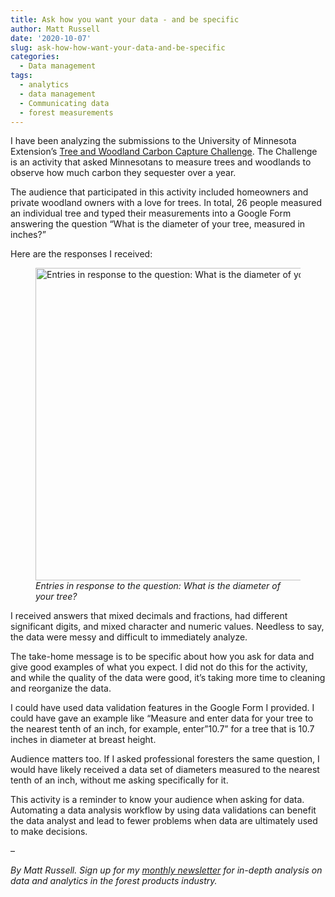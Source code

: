 ```yaml
---
title: Ask how you want your data - and be specific
author: Matt Russell
date: '2020-10-07'
slug: ask-how-how-want-your-data-and-be-specific
categories:
  - Data management
tags:
  - analytics
  - data management
  - Communicating data
  - forest measurements
---
```


I have been analyzing the submissions to the University of Minnesota Extension's [Tree and Woodland Carbon Capture Challenge](https://extension.umn.edu/my-minnesota-woods/count-carbon-your-trees-and-woods). The Challenge is an activity that asked Minnesotans to measure trees and woodlands to observe how much carbon they sequester over a year.

The audience that participated in this activity included homeowners and private woodland owners with a love for trees. In total, 26 people measured an individual tree and typed their measurements into a Google Form answering the question "What is the diameter of your tree, measured in inches?"

Here are the responses I received:

![*Entries in response to the question: What is the diameter of your tree?*](/post/ask-how-how-want-your-data-and-be-specific/dbhvalues.jpg){width=500px}

I received answers that mixed decimals and fractions, had different significant digits, and mixed character and numeric values. Needless to say, the data were messy and difficult to immediately analyze.

The take-home message is to be specific about how you ask for data and give good examples of what you expect. I did not do this for the activity, and while the quality of the data were good, it's taking more time to cleaning and reorganize the data.

I could have used data validation features in the Google Form I provided. I could have gave an example like "Measure and enter data for your tree to the nearest tenth of an inch, for example, enter "10.7" for a tree that is 10.7 inches in diameter at breast height.

Audience matters too. If I asked professional foresters the same question, I would have likely received a data set of diameters measured to the nearest tenth of an inch, without me asking specifically for it. 

This activity is a reminder to know your audience when asking for data. Automating a data analysis workflow by using data validations can benefit the data analyst and lead to fewer problems when data are ultimately used to make decisions.  

--

*By Matt Russell. Sign up for my [monthly newsletter](https://mailchi.mp/d96897dc0f46/arbor-analytics) for in-depth analysis on data and analytics in the forest products industry.*